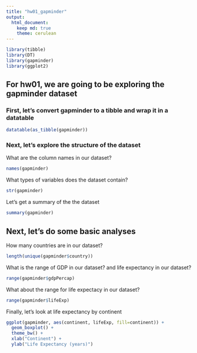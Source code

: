 ```yaml
---
title: "hw01_gapminder"
output: 
  html_document:
    keep md: true
    theme: cerulean
---
```



<!-- load packages and gapminder dataset  -->

```r
library(tibble)
library(DT)
library(gapminder)
library(ggplot2)
```

## For hw01, we are going to be exploring the gapminder dataset



### First, let's convert gapminder to a tibble and wrap it in a datatable

```r
datatable(as_tibble(gapminder))
```


### Next, let's explore the structure of the dataset


What are the column names in our dataset?

```r
names(gapminder)
```


What types of variables does the dataset contain?

```r
str(gapminder)
```


Let's get a summary of the the dataset

```r
summary(gapminder)
```



## Next, let's do some basic analyses


How many countries are in our dataset?

```r
length(unique(gapminder$country))
```


What is the range of GDP in our dataset? and life expectancy in our dataset?

```r
range(gapminder$gdpPercap)
```


What about the range for life expectacy in our dataset?

```r
range(gapminder$lifeExp)
```



Finally, let's look at life expectancy by continent
```r
ggplot(gapminder, aes(continent, lifeExp, fill=continent)) +
  geom_boxplot() +
  theme_bw() +
  xlab("Continent") +
  ylab("Life Expectancy (years)")
```



